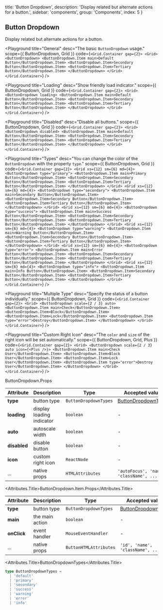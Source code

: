 
  title: 'Button Dropdown',
  description: 'Display related but alternate actions for a button.',
  sidebar: 'components',
  group: 'Components',
  index: 5
}

## Button Dropdown

Display related but alternate actions for a button.

<Playground
  title="General"
  desc="The basic `ButtonDropdown` usage."
  scope={{ ButtonDropdown, Grid }}
  code={`
<Grid.Container gap={2}>
  <Grid>
    <ButtonDropdown>
      <ButtonDropdown.Item main>Default Button</ButtonDropdown.Item>
      <ButtonDropdown.Item>Secondary Button</ButtonDropdown.Item>
      <ButtonDropdown.Item>Tertiary Button</ButtonDropdown.Item>
    </ButtonDropdown>
  </Grid>
</Grid.Container>
`}
/>

<Playground
  title="Loading"
  desc="Show friendly load indicator."
  scope={{ ButtonDropdown, Grid }}
  code={`
<Grid.Container gap={2}>
  <Grid>
    <ButtonDropdown loading>
      <ButtonDropdown.Item main>Default Button</ButtonDropdown.Item>
      <ButtonDropdown.Item>Secondary Button</ButtonDropdown.Item>
      <ButtonDropdown.Item>Tertiary Button</ButtonDropdown.Item>
    </ButtonDropdown>
  </Grid>
</Grid.Container>
`}
/>

<Playground
  title="Disabled"
  desc="Disable all buttons."
  scope={{ ButtonDropdown, Grid }}
  code={`
<Grid.Container gap={2}>
  <Grid>
    <ButtonDropdown disabled>
      <ButtonDropdown.Item main>Default Button</ButtonDropdown.Item>
      <ButtonDropdown.Item>Secondary Button</ButtonDropdown.Item>
      <ButtonDropdown.Item>Tertiary Button</ButtonDropdown.Item>
    </ButtonDropdown>
  </Grid>
</Grid.Container>
`}
/>

<Playground
  title="Types"
  desc="You can change the color of the `ButtonDropdown` with the property `type`."
  scope={{ ButtonDropdown, Grid }}
  code={`
<Grid.Container gap={2}>
  <Grid xs={12} sm={6} md={4}>
    <ButtonDropdown type="primary">
      <ButtonDropdown.Item main>Primary Button</ButtonDropdown.Item>
      <ButtonDropdown.Item>Secondary Button</ButtonDropdown.Item>
      <ButtonDropdown.Item>Tertiary Button</ButtonDropdown.Item>
    </ButtonDropdown>
  </Grid>
  <Grid xs={12} sm={6} md={4}>
    <ButtonDropdown type="secondary">
      <ButtonDropdown.Item main>Secondary Button</ButtonDropdown.Item>
      <ButtonDropdown.Item>Secondary Button</ButtonDropdown.Item>
      <ButtonDropdown.Item>Tertiary Button</ButtonDropdown.Item>
    </ButtonDropdown>
  </Grid>
  <Grid xs={12} sm={6} md={4}>
    <ButtonDropdown type="success">
      <ButtonDropdown.Item main>Success Button</ButtonDropdown.Item>
      <ButtonDropdown.Item>Secondary Button</ButtonDropdown.Item>
      <ButtonDropdown.Item>Tertiary Button</ButtonDropdown.Item>
    </ButtonDropdown>
  </Grid>
  <Grid xs={12} sm={6} md={4}>
    <ButtonDropdown type="warning">
      <ButtonDropdown.Item main>Warning Button</ButtonDropdown.Item>
      <ButtonDropdown.Item>Secondary Button</ButtonDropdown.Item>
      <ButtonDropdown.Item>Tertiary Button</ButtonDropdown.Item>
    </ButtonDropdown>
  </Grid>
  <Grid xs={12} sm={6} md={4}>
    <ButtonDropdown type="error">
      <ButtonDropdown.Item main>Error Button</ButtonDropdown.Item>
      <ButtonDropdown.Item>Secondary Button</ButtonDropdown.Item>
      <ButtonDropdown.Item>Tertiary Button</ButtonDropdown.Item>
    </ButtonDropdown>
  </Grid>
  <Grid xs={12} sm={6} md={4}>
    <ButtonDropdown type="info">
      <ButtonDropdown.Item main>Info Button</ButtonDropdown.Item>
      <ButtonDropdown.Item>Secondary Button</ButtonDropdown.Item>
      <ButtonDropdown.Item>Tertiary Button</ButtonDropdown.Item>
    </ButtonDropdown>
  </Grid>
</Grid.Container>
`}
/>

<Playground
  title="Multiple Type"
  desc="Specify the status of a button individually."
  scope={{ ButtonDropdown, Grid }}
  code={`
<Grid.Container gap={2}>
  <Grid>
    <ButtonDropdown scale={2 / 3} auto>
      <ButtonDropdown.Item main>Check</ButtonDropdown.Item>
      <ButtonDropdown.Item>Block</ButtonDropdown.Item>
      <ButtonDropdown.Item>Lock</ButtonDropdown.Item>
      <ButtonDropdown.Item type="error">Destroy</ButtonDropdown.Item>
    </ButtonDropdown>
  </Grid>
</Grid.Container>
`}
/>

<Playground
  title="Custom Right Icon"
  desc="The `color` and `size` of the right icon will be set automatically."
  scope={{ ButtonDropdown, Grid, Plus }}
  code={`
<Grid.Container gap={2}>
  <Grid>
    <ButtonDropdown scale={2 / 3} auto icon={<Plus />}>
      <ButtonDropdown.Item main>Check User</ButtonDropdown.Item>
      <ButtonDropdown.Item>Block User</ButtonDropdown.Item>
      <ButtonDropdown.Item>Lock User</ButtonDropdown.Item>
      <ButtonDropdown.Item type="error">Destroy User</ButtonDropdown.Item>
    </ButtonDropdown>
  </Grid>
</Grid.Container>
`}
/>

<Attributes edit="/pages/docs/components/button-dropdown.mdx">
<Attributes.Title>ButtonDropdown.Props</Attributes.Title>

| Attribute    | Description               | Type                  | Accepted values                             | Default              |
| ------------ | ------------------------- | --------------------- | ------------------------------------------- | -------------------- |
| **type**     | button type               | `ButtonDropdownTypes` | [ButtonDropdownTypes](#buttondropdowntypes) | `default`            |
| **loading**  | display loading indicator | `boolean`             | -                                           | `false`              |
| **auto**     | autoscale width           | `boolean`             | -                                           | `false`              |
| **disabled** | disable button            | `boolean`             | -                                           | `false`              |
| **icon**     | custom right icon         | `ReactNode`           | -                                           | `ButtonDropdownIcon` |
| ...          | native props              | `HTMLAttributes`      | `'autoFocus', 'name', 'className', ...`     | -                    |

<Attributes.Title>ButtonDropdown.Item.Props</Attributes.Title>

| Attribute   | Description     | Type                   | Accepted values                             | Default   |
| ----------- | --------------- | ---------------------- | ------------------------------------------- | --------- |
| **type**    | button type     | `ButtonDropdownTypes`  | [ButtonDropdownTypes](#buttondropdowntypes) | `default` |
| **main**    | the main action | `boolean`              | -                                           | `false`   |
| **onClick** | event handler   | `MouseEventHandler`    | -                                           | -         |
| ...         | native props    | `ButtonHTMLAttributes` | `'id', 'name', 'className', ...`            | -         |

<Attributes.Title>ButtonDropdownTypes</Attributes.Title>

```ts
type ButtonDropdownTypes =
  | 'default'
  | 'primary'
  | 'secondary'
  | 'success'
  | 'warning'
  | 'error'
  | 'info'
```

</Attributes>


